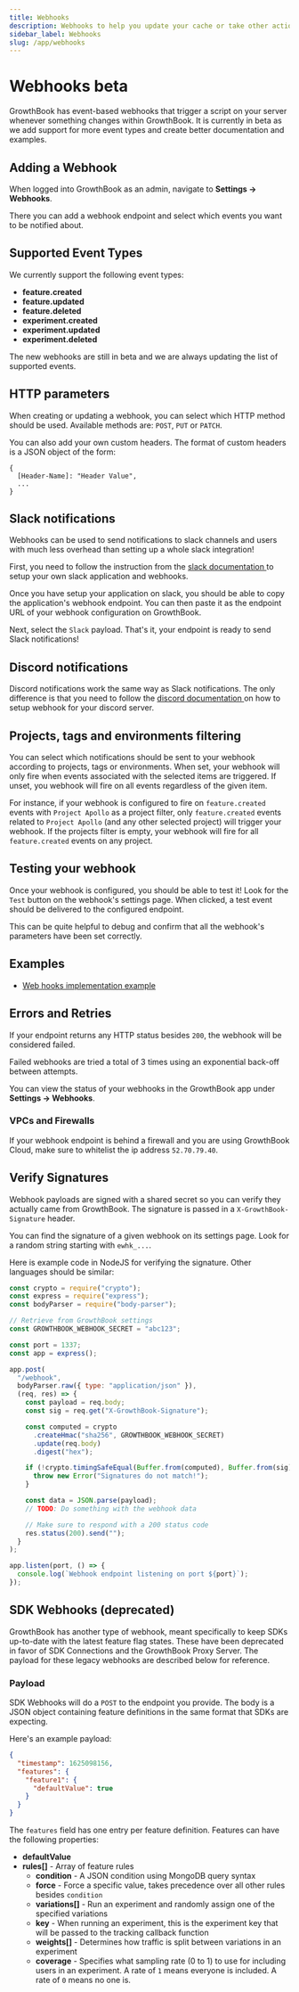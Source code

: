 ```yaml
---
title: Webhooks
description: Webhooks to help you update your cache or take other actions when the state changes on GrowthBook
sidebar_label: Webhooks
slug: /app/webhooks
---
```



# Webhooks <Pill>beta</Pill>

GrowthBook has event-based webhooks that trigger a script on your server whenever something changes within GrowthBook. It is currently in beta as we add support for more event types and create better documentation and examples.

## Adding a Webhook

When logged into GrowthBook as an admin, navigate to **Settings -> Webhooks**.

There you can add a webhook endpoint and select which events you want to be notified about.

## Supported Event Types

We currently support the following event types:

- **feature.created**
- **feature.updated**
- **feature.deleted**
- **experiment.created**
- **experiment.updated**
- **experiment.deleted**

The new webhooks are still in beta and we are always updating the list of supported events.

## HTTP parameters

When creating or updating a webhook, you can select which HTTP method should be used. Available methods are: `POST`, `PUT` or `PATCH`.

You can also add your own custom headers. The format of custom headers is a JSON object of the form:

```
{
  [Header-Name]: "Header Value",
  ... 
}
```

## Slack notifications

Webhooks can be used to send notifications to slack channels and users with much less overhead than setting up a whole slack integration!

First, you need to follow the instruction from the [slack documentation <ExternalLink />](https://api.slack.com/messaging/webhooks) to setup your own slack application and webhooks.

Once you have setup your application on slack, you should be able to copy the application's webhook endpoint. You can then paste it 
as the endpoint URL of your webhook configuration on GrowthBook.

Next, select the `Slack` payload. That's it, your endpoint is ready to send Slack notifications!

## Discord notifications

Discord notifications work the same way as Slack notifications. The only difference is that you need to follow the [discord documentation <ExternalLink />](https://support.discord.com/hc/en-us/articles/228383668-Intro-to-Webhooks) on how to setup webhook for your discord server.

## Projects, tags and environments filtering

You can select which notifications should be sent to your webhook according to projects, tags or environments. When set, your webhook will only fire when events associated with the selected items are triggered. If unset, you webhook will fire on all events regardless of the given item.

For instance, if your webhook is configured to fire on `feature.created` events with `Project Apollo` as a project filter, only `feature.created` events related to `Project Apollo` (and any other selected project) will trigger your webhook. If the projects filter is empty, your webhook will fire for all `feature.created` events on any project.

## Testing your webhook

Once your webhook is configured, you should be able to test it! Look for the `Test` button on the webhook's settings page. When clicked, a test event should be delivered to the configured endpoint.

This can be quite helpful to debug and confirm that all the webhook's parameters have been set correctly.

## Examples

- [Web hooks implementation example <ExternalLink />](https://github.com/growthbook/examples/tree/main/webhooks-impl)

## Errors and Retries

If your endpoint returns any HTTP status besides `200`, the webhook will be considered failed.

Failed webhooks are tried a total of 3 times using an exponential back-off between attempts.

You can view the status of your webhooks in the GrowthBook app under **Settings &rarr; Webhooks**.

### VPCs and Firewalls

If your webhook endpoint is behind a firewall and you are using GrowthBook Cloud, make sure to whitelist the ip address `52.70.79.40`.

## Verify Signatures

Webhook payloads are signed with a shared secret so you can verify they actually came from GrowthBook. The signature is passed in a `X-GrowthBook-Signature` header.

You can find the signature of a given webhook on its settings page. Look for a random string starting with `ewhk_...`.

Here is example code in NodeJS for verifying the signature. Other languages should be similar:

```js
const crypto = require("crypto");
const express = require("express");
const bodyParser = require("body-parser");

// Retrieve from GrowthBook settings
const GROWTHBOOK_WEBHOOK_SECRET = "abc123";

const port = 1337;
const app = express();

app.post(
  "/webhook",
  bodyParser.raw({ type: "application/json" }),
  (req, res) => {
    const payload = req.body;
    const sig = req.get("X-GrowthBook-Signature");

    const computed = crypto
      .createHmac("sha256", GROWTHBOOK_WEBHOOK_SECRET)
      .update(req.body)
      .digest("hex");

    if (!crypto.timingSafeEqual(Buffer.from(computed), Buffer.from(sig))) {
      throw new Error("Signatures do not match!");
    }

    const data = JSON.parse(payload);
    // TODO: Do something with the webhook data

    // Make sure to respond with a 200 status code
    res.status(200).send("");
  }
);

app.listen(port, () => {
  console.log(`Webhook endpoint listening on port ${port}`);
});
```

## SDK Webhooks (deprecated)

GrowthBook has another type of webhook, meant specifically to keep SDKs up-to-date with the latest feature flag states. These have been deprecated in favor of SDK Connections and the GrowthBook Proxy Server. The payload for these legacy webhooks are described below for reference.

### Payload

SDK Webhooks will do a `POST` to the endpoint you provide. The body is a JSON object containing feature definitions in the same format that SDKs are expecting.

Here's an example payload:

```json
{
  "timestamp": 1625098156,
  "features": {
    "feature1": {
      "defaultValue": true
    }
  }
}
```

The `features` field has one entry per feature definition. Features can have the following properties:

- **defaultValue**
- **rules[]** - Array of feature rules
  - **condition** - A JSON condition using MongoDB query syntax
  - **force** - Force a specific value, takes precedence over all other rules besides `condition`
  - **variations[]** - Run an experiment and randomly assign one of the specified variations
  - **key** - When running an experiment, this is the experiment key that will be passed to the tracking callback function
  - **weights[]** - Determines how traffic is split between variations in an experiment
  - **coverage** - Specifies what sampling rate (0 to 1) to use for including users in an experiment. A rate of `1` means everyone is included. A rate of `0` means no one is.
